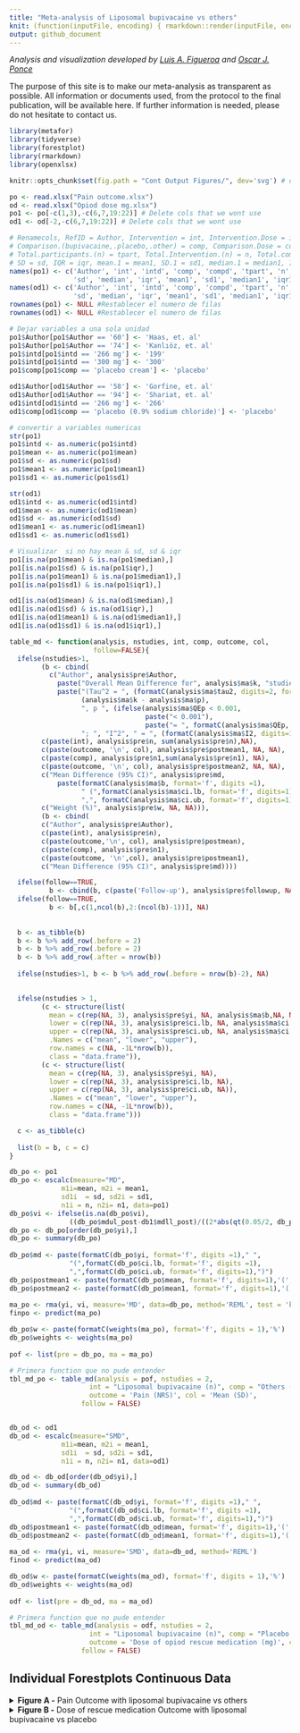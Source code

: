 ```yaml
---
title: "Meta-analysis of Liposomal bupivacaine vs others"
knit: (function(inputFile, encoding) { rmarkdown::render(inputFile, encoding = encoding, output_file = paste0(dirname(inputFile),'/README.md')) })
output: github_document
---
```

<i> Analysis and visualization developed by [Luis A. Figueroa](https://twitter.com/LuisFig1706) and [Oscar J. Ponce](https://twitter.com/PonceOJ)</i>

The purpose of this site is to make our meta-analysis as transparent as possible. All information or documents used, from the protocol to the final publication, will be available here. If further information is needed, please do not hesitate to contact us.

```r
library(metafor)
library(tidyverse)
library(forestplot)
library(rmarkdown)
library(openxlsx)

knitr::opts_chunk$set(fig.path = "Cont Output Figures/", dev='svg') # dev = 'png'
```

```r
po <- read.xlsx("Pain outcome.xlsx")
od <- read.xlsx("Opiod dose mg.xlsx")
po1 <- po[-c(1,3),-c(6,7,19:22)] # Delete cols that we wont use
od1 <- od[-2,-c(6,7,19:22)] # Delete cols that we wont use

# Renamecols, RefID = Author, Intervention = int, Intervention.Dose = intd, 
# Comparison.(bupivacaine,.placebo,.other) = comp, Comparison.Dose = cd, 
# Total.participants.(n) = tpart, Total.Intervention.(n) = n, Total.comparator(n) = n, 
# SD = sd, IQR = iqr, mean.1 = mean1, SD.1 = sd1, median.1 = median1, IQR.1 = iqr1
names(po1) <- c('Author', 'int', 'intd', 'comp', 'compd', 'tpart', 'n', 'n1', 'mean',
                'sd', 'median', 'iqr', 'mean1', 'sd1', 'median1', 'iqr1')
names(od1) <- c('Author', 'int', 'intd', 'comp', 'compd', 'tpart', 'n', 'n1', 'mean', 
                'sd', 'median', 'iqr', 'mean1', 'sd1', 'median1', 'iqr1')
rownames(po1) <- NULL #Restablecer el numero de filas
rownames(od1) <- NULL #Restablecer el numero de filas

# Dejar variables a una sola unidad
po1$Author[po1$Author == '60'] <- 'Haas, et. al'
po1$Author[po1$Author == '74'] <- 'Kanlıöz, et. al'
po1$intd[po1$intd == '266 mg'] <- '199'
po1$intd[po1$intd == '300 mg'] <- '300'
po1$comp[po1$comp == 'placebo cream'] <- 'placebo'

od1$Author[od1$Author == '58'] <- 'Gorfine, et. al'
od1$Author[od1$Author == '94'] <- 'Shariat, et. al'
od1$intd[od1$intd == '266 mg'] <- '266'
od1$comp[od1$comp == 'placebo (0.9% sodium chloride)'] <- 'placebo'

# convertir a variables numericas
str(po1)
po1$intd <- as.numeric(po1$intd) 
po1$mean <- as.numeric(po1$mean) 
po1$sd <- as.numeric(po1$sd)
po1$mean1 <- as.numeric(po1$mean1) 
po1$sd1 <- as.numeric(po1$sd1)

str(od1)
od1$intd <- as.numeric(od1$intd)
od1$mean <- as.numeric(od1$mean) 
od1$sd <- as.numeric(od1$sd)
od1$mean1 <- as.numeric(od1$mean1) 
od1$sd1 <- as.numeric(od1$sd1)

# Visualizar  si no hay mean & sd, sd & iqr
po1[is.na(po1$mean) & is.na(po1$median),]
po1[is.na(po1$sd) & is.na(po1$iqr),]
po1[is.na(po1$mean1) & is.na(po1$median1),]
po1[is.na(po1$sd1) & is.na(po1$iqr1),]

od1[is.na(od1$mean) & is.na(od1$median),]
od1[is.na(od1$sd) & is.na(od1$iqr),]
od1[is.na(od1$mean1) & is.na(od1$median1),]
od1[is.na(od1$sd1) & is.na(od1$iqr1),]

```


```r

table_md <- function(analysis, nstudies, int, comp, outcome, col, 
                     follow=FALSE){
  ifelse(nstudies>1,
        (b <- cbind( 
          c("Author", analysis$pre$Author, 
            paste("Overall Mean Difference for", analysis$ma$k, "studies"),
            paste("(Tau^2 = ", (formatC(analysis$ma$tau2, digits=2, format="f")), ", df = ", 
                  (analysis$ma$k - analysis$ma$p),
                  ", p ", (ifelse(analysis$ma$QEp < 0.001, 
                                  paste("< 0.001"),
                                  paste("= ", formatC(analysis$ma$QEp, digits=3, format="f")))),
                  "; ", "I^2", " = ", (formatC(analysis$ma$I2, digits=1, format="f")), "%)")),
        c(paste(int), analysis$pre$n, sum(analysis$pre$n),NA),
        c(paste(outcome, '\n', col), analysis$pre$postmean1, NA, NA),
        c(paste(comp), analysis$pre$n1,sum(analysis$pre$n1), NA),
        c(paste(outcome, '\n', col), analysis$pre$postmean2, NA, NA),
        c("Mean Difference (95% CI)", analysis$pre$md, 
            paste(formatC(analysis$ma$b, format='f', digits =1), 
                  " (",formatC(analysis$ma$ci.lb, format='f', digits=1),
                  ",", formatC(analysis$ma$ci.ub, format='f', digits=1), ")"), NA),
        c("Weight (%)", analysis$pre$w, NA, NA))),
        (b <- cbind( 
        c("Author", analysis$pre$Author),
        c(paste(int), analysis$pre$n),
        c(paste(outcome,'\n', col), analysis$pre$postmean),
        c(paste(comp), analysis$pre$n1),
        c(paste(outcome, '\n',col), analysis$pre$postmean1),
        c("Mean Difference (95% CI)", analysis$pre$md))))

  ifelse(follow==TRUE, 
          b <- cbind(b, c(paste('Follow-up'), analysis$pre$followup, NA)), NA)
  ifelse(follow==TRUE,
          b <- b[,c(1,ncol(b),2:(ncol(b)-1))], NA)
  
  
  b <- as_tibble(b) 
  b <- b %>% add_row(.before = 2)
  b <- b %>% add_row(.before = 2)
  b <- b %>% add_row(.after = nrow(b))
  
  ifelse(nstudies>1, b <- b %>% add_row(.before = nrow(b)-2), NA)

  
  ifelse(nstudies > 1,
        (c <- structure(list(
          mean = c(rep(NA, 3), analysis$pre$yi, NA, analysis$ma$b,NA, NA),
          lower = c(rep(NA, 3), analysis$pre$ci.lb, NA, analysis$ma$ci.lb, NA, NA),
          upper = c(rep(NA, 3), analysis$pre$ci.ub, NA, analysis$ma$ci.ub, NA, NA)),
          .Names = c("mean", "lower", "upper"),
          row.names = c(NA, -1L*nrow(b)),
          class = "data.frame")),
        (c <- structure(list(
          mean = c(rep(NA, 3), analysis$pre$yi, NA),
          lower = c(rep(NA, 3), analysis$pre$ci.lb, NA),
          upper = c(rep(NA, 3), analysis$pre$ci.ub, NA)),
          .Names = c("mean", "lower", "upper"),
          row.names = c(NA, -1L*nrow(b)),
          class = "data.frame")))

  c <- as_tibble(c)
  
  list(b = b, c = c)
} 

```

```r
db_po <- po1
db_po <- escalc(measure="MD",
             m1i=mean, m2i = mean1, 
             sd1i  = sd, sd2i = sd1, 
             n1i = n, n2i= n1, data=po1)
db_po$vi <- ifelse(is.na(db_po$vi), 
               ((db_po$mdul_post-db1$mdll_post)/((2*abs(qt(0.05/2, db_po$total-1)))^2)), db_po$vi)
db_po <- db_po[order(db_po$yi),]
db_po <- summary(db_po)
  
db_po$md <- paste(formatC(db_po$yi, format='f', digits =1)," ",
               "(",formatC(db_po$ci.lb, format='f', digits =1),
               ",",formatC(db_po$ci.ub, format='f', digits=1),")") 
db_po$postmean1 <- paste(formatC(db_po$mean, format='f', digits=1),'(', formatC(db_po$sd, format='f', digits=1),')')
db_po$postmean2 <- paste(formatC(db_po$mean1, format='f', digits=1),'(', formatC(db_po$sd1, format='f', digits=1),')')
  
ma_po <- rma(yi, vi, measure='MD', data=db_po, method='REML', test = 'knha')
finpo <- predict(ma_po)

db_po$w <- paste(formatC(weights(ma_po), format='f', digits = 1),'%')
db_po$weights <- weights(ma_po)
  
pof <- list(pre = db_po, ma = ma_po)

# Primera function que no pude entender
tbl_md_po <- table_md(analysis = pof, nstudies = 2, 
                    int = "Liposomal bupivacaine (n)", comp = "Others (n)",
                    outcome = 'Pain (NRS)', col = 'Mean (SD)', 
                  follow = FALSE)


db_od <- od1
db_od <- escalc(measure="SMD", 
             m1i=mean, m2i = mean1, 
             sd1i  = sd, sd2i = sd1, 
             n1i = n, n2i= n1, data=od1)

db_od <- db_od[order(db_od$yi),]
db_od <- summary(db_od)
  
db_od$md <- paste(formatC(db_od$yi, format='f', digits =1)," ",
               "(",formatC(db_od$ci.lb, format='f', digits =1),
               ",",formatC(db_od$ci.ub, format='f', digits=1),")") 
db_od$postmean1 <- paste(formatC(db_od$mean, format='f', digits=1),'(', formatC(db_od$sd, format='f', digits=1),')')
db_od$postmean2 <- paste(formatC(db_od$mean1, format='f', digits=1),'(', formatC(db_od$sd1, format='f', digits=1),')')
  
ma_od <- rma(yi, vi, measure='SMD', data=db_od, method='REML')
finod <- predict(ma_od)

db_od$w <- paste(formatC(weights(ma_od), format='f', digits = 1),'%')
db_od$weights <- weights(ma_od)
  
odf <- list(pre = db_od, ma = ma_od)

# Primera function que no pude entender
tbl_md_od <- table_md(analysis = odf, nstudies = 2, 
                    int = "Liposomal bupivacaine (n)", comp = "Placebo (n)",
                    outcome = 'Dose of opiod rescue medication (mg)', col = 'Mean (SD)', 
                  follow = FALSE)
```

<h2>Individual Forestplots Continuous Data</h2>

<details>

<summary><b>Figure A -</b> Pain Outcome with liposomal bupivacaine vs others </summary>
<br>

```r
title1 <- c('', paste0('Liposomal bupivacaine (n)'), "mean (SD)",
            paste0('Others'), "mean (SD)",
            paste0('Mean Difference (MD) 95%CI'), 
            paste0('Weights'))

sub_cont1 <- c('Pain (NRS)', rep(NA, 6))

subtotal1 <- rbind(title1, NA,
                   sub_cont1, tbl_md_po$b[-c(1:3, nrow(tbl_md_po$b)-3),])
subtotal1 <- as.matrix(subtotal1)

subtotal1_summary <- c(T, F, 
                       T, rep(F, nrow(tbl_md_po$b[-c(1:3, nrow(tbl_md_po$b)-3),])-3),T,T,F)

sizes_cont1 <- c(rep(NA,3), 0.005*(pof$pre$weights),1,
                rep(NA, 2))

subtotal1n <- rbind(NA,NA,
                    NA, tbl_md_po$c[-c(1:3, nrow(tbl_md_po$c)-3),])

plot1 <- forestplot(subtotal1,
             graph.pos = 6,
             zero = 0,
             subtotal1n,
             new_page = TRUE,
             colgap = unit(5, "mm"),
             hrzl_lines = list("2" = gpar (lwd=1, columns=1:8, col="black")),
             lineheight=unit(0.7,'cm'),
             boxsize = sizes_cont1,
             line.margin = 2,
             is.summary = subtotal1_summary,
             align = c('l', rep('c', 4), 'l', 'l'),
             ci.vertices = TRUE,
             txt_gp = fpTxtGp(label =gpar (cex=0.9), 
                              ticks = gpar(cex = 0.9, fontface="bold"),
                              summary = gpar(cex = 0.9),
                              xlab = gpar(cex=0.9)),
             xticks = c(-15,0,12),
             xlog=FALSE,
             clip = c(-15,12),
             grid = c(-15,0,12),
             lwd.xaxis = 1,
             lwd.ci = 2.2,
             lwd.zero = 2,
             graphwidth = unit(8,"cm"),
             col=fpColors(box="black",line="grey", zero = 'dodgerblue4', axes="grey20", summary="black"))

plot1
```


</details>



<details>

<summary><b>Figure B -</b> Dose of rescue medication Outcome with liposomal bupivacaine vs placebo </summary>
<br>


```r
title2 <- c('', paste0('Liposomal bupivacaine (n)'), "mean (SD)",
            paste0('Placebo'), "mean (SD)",
            paste0('Mean Difference (SMD) 95%CI'), 
            paste0('Weights'))

sub_cont2 <- c('Dose of opiod rescue medication (mg)', rep(NA, 6))

subtotal2 <- rbind(title2, NA,
                   sub_cont2, tbl_md_od$b[-c(1:3, nrow(tbl_md_od$b)-3),])
subtotal2 <- as.matrix(subtotal2)

subtotal2_summary <- c(T, F, 
                       T, rep(F, nrow(tbl_md_od$b[-c(1:3, nrow(tbl_md_od$b)-3),])-3), T, T,F)

sizes_cont2 <- c(rep(NA,3), 0.005*(odf$pre$weights),1,
                rep(NA, 2))

subtotal2n <- rbind(NA,NA,
                    NA, tbl_md_od$c[-c(1:3, nrow(tbl_md_od$c)-3),])

plot2 <- forestplot(subtotal2,
             graph.pos = 6,
             zero = 0,
             subtotal2n,
             new_page = TRUE,
             colgap = unit(5, "mm"),
             hrzl_lines = list("2" = gpar (lwd=1, columns=1:8, col="black")),
             lineheight=unit(0.7,'cm'),
             boxsize = sizes_cont2,
             line.margin = 2,
             is.summary = subtotal2_summary,
             align = c('l', rep('c', 4), 'l', 'l'),
             ci.vertices = TRUE,
             txt_gp = fpTxtGp(label =gpar (cex=0.9), 
                              ticks = gpar(cex = 0.9, fontface="bold"),
                              summary = gpar(cex = 0.9),
                              xlab = gpar(cex=0.9)),
             xticks = c(-2,0,2),
             xlog=FALSE,
             clip = c(-1.5,2),
             grid = c(-1.5,0,2),
             lwd.xaxis = 1,
             lwd.ci = 2.2,
             lwd.zero = 2,
             graphwidth = unit(8,"cm"),
             col=fpColors(box="black",line="grey", zero = 'dodgerblue4', axes="grey20", summary="black"))

plot2
```

</details>
